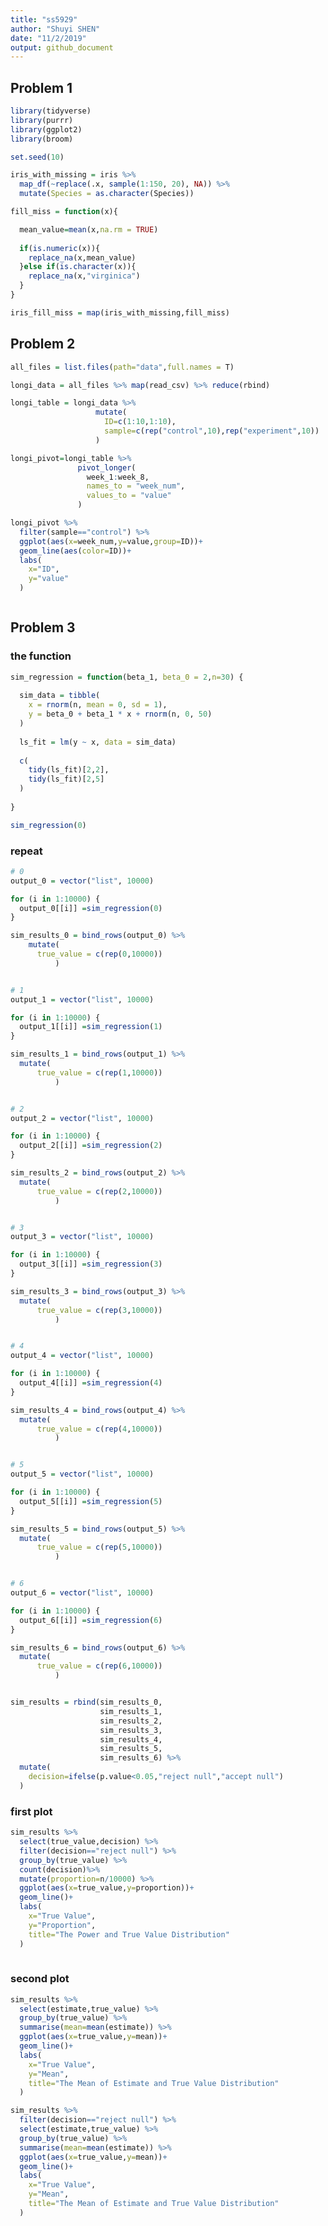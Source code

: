 ```yaml
---
title: "ss5929"
author: "Shuyi SHEN"
date: "11/2/2019"
output: github_document
---
```

## Problem 1
```r
library(tidyverse)
library(purrr)
library(ggplot2)
library(broom)

set.seed(10)

iris_with_missing = iris %>% 
  map_df(~replace(.x, sample(1:150, 20), NA)) %>%
  mutate(Species = as.character(Species)) 

fill_miss = function(x){

  mean_value=mean(x,na.rm = TRUE)
  
  if(is.numeric(x)){
    replace_na(x,mean_value)
  }else if(is.character(x)){
    replace_na(x,"virginica")
  }
}

iris_fill_miss = map(iris_with_missing,fill_miss) 

```



## Problem 2
```r
all_files = list.files(path="data",full.names = T) 

longi_data = all_files %>% map(read_csv) %>% reduce(rbind)

longi_table = longi_data %>% 
                   mutate(
                     ID=c(1:10,1:10),
                     sample=c(rep("control",10),rep("experiment",10))
                   )

longi_pivot=longi_table %>% 
               pivot_longer(
                 week_1:week_8,
                 names_to = "week_num",
                 values_to = "value"
               ) 

longi_pivot %>% 
  filter(sample=="control") %>% 
  ggplot(aes(x=week_num,y=value,group=ID))+
  geom_line(aes(color=ID))+
  labs(
    x="ID",
    y="value"
  )



```

## Problem 3 
### the function
```r
sim_regression = function(beta_1, beta_0 = 2,n=30) {
  
  sim_data = tibble(
    x = rnorm(n, mean = 0, sd = 1),
    y = beta_0 + beta_1 * x + rnorm(n, 0, 50)
  )
  
  ls_fit = lm(y ~ x, data = sim_data)
  
  c(
    tidy(ls_fit)[2,2],
    tidy(ls_fit)[2,5]
  )
  
}

sim_regression(0) 
```

### repeat
```r
# 0
output_0 = vector("list", 10000)

for (i in 1:10000) {
  output_0[[i]] =sim_regression(0)
}

sim_results_0 = bind_rows(output_0) %>% 
    mutate(
      true_value = c(rep(0,10000))
          )


# 1
output_1 = vector("list", 10000)

for (i in 1:10000) {
  output_1[[i]] =sim_regression(1)
}

sim_results_1 = bind_rows(output_1) %>% 
  mutate(
      true_value = c(rep(1,10000))
          )


# 2
output_2 = vector("list", 10000)

for (i in 1:10000) {
  output_2[[i]] =sim_regression(2)
}

sim_results_2 = bind_rows(output_2) %>% 
  mutate(
      true_value = c(rep(2,10000))
          )


# 3
output_3 = vector("list", 10000)

for (i in 1:10000) {
  output_3[[i]] =sim_regression(3)
}

sim_results_3 = bind_rows(output_3) %>% 
  mutate(
      true_value = c(rep(3,10000))
          )


# 4
output_4 = vector("list", 10000)

for (i in 1:10000) {
  output_4[[i]] =sim_regression(4)
}

sim_results_4 = bind_rows(output_4) %>% 
  mutate(
      true_value = c(rep(4,10000))
          )


# 5
output_5 = vector("list", 10000)

for (i in 1:10000) {
  output_5[[i]] =sim_regression(5)
}

sim_results_5 = bind_rows(output_5) %>% 
  mutate(
      true_value = c(rep(5,10000))
          )


# 6
output_6 = vector("list", 10000)

for (i in 1:10000) {
  output_6[[i]] =sim_regression(6)
}

sim_results_6 = bind_rows(output_6) %>% 
  mutate(
      true_value = c(rep(6,10000))
          )


sim_results = rbind(sim_results_0,
                    sim_results_1,
                    sim_results_2,
                    sim_results_3,
                    sim_results_4,
                    sim_results_5,
                    sim_results_6) %>% 
  mutate(
    decision=ifelse(p.value<0.05,"reject null","accept null")
  ) 

```

### first plot
```r
sim_results %>%
  select(true_value,decision) %>% 
  filter(decision=="reject null") %>% 
  group_by(true_value) %>% 
  count(decision)%>%
  mutate(proportion=n/10000) %>%  
  ggplot(aes(x=true_value,y=proportion))+
  geom_line()+
  labs(
    x="True Value",
    y="Proportion",
    title="The Power and True Value Distribution"
  )
  
```


### second plot
```r
sim_results %>%
  select(estimate,true_value) %>% 
  group_by(true_value) %>% 
  summarise(mean=mean(estimate)) %>%
  ggplot(aes(x=true_value,y=mean))+
  geom_line()+
  labs(
    x="True Value",
    y="Mean",
    title="The Mean of Estimate and True Value Distribution"
  )

sim_results %>%
  filter(decision=="reject null") %>%
  select(estimate,true_value) %>% 
  group_by(true_value) %>% 
  summarise(mean=mean(estimate)) %>%
  ggplot(aes(x=true_value,y=mean))+
  geom_line()+
  labs(
    x="True Value",
    y="Mean",
    title="The Mean of Estimate and True Value Distribution"
  )
  
```





